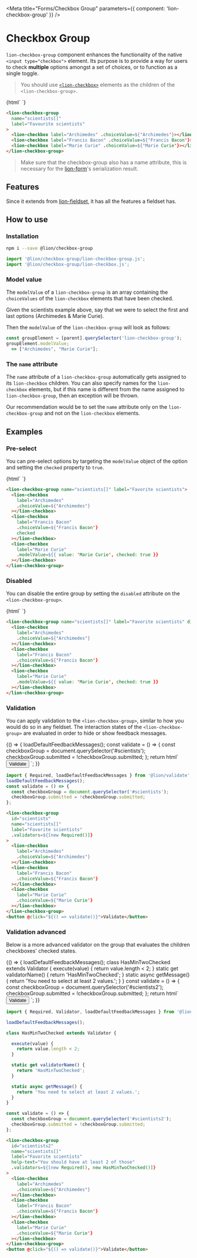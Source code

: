 

<Meta title="Forms/Checkbox Group" parameters={{ component: 'lion-checkbox-group' }} />

# Checkbox Group

`lion-checkbox-group` component enhances the functionality of the native `<input type="checkbox">` element.
Its purpose is to provide a way for users to check **multiple** options amongst a set of choices, or to function as a single toggle.

> You should use <a href="https://github.com/ing-bank/lion/tree/master/packages/checkbox" target="_blank">`<lion-checkbox>`</a> elements as the children of the `<lion-checkbox-group>`.

<Story name="Default">
  {html`
    <lion-checkbox-group
      name="scientists[]"
      label="Favorite scientists"
    >
      <lion-checkbox label="Archimedes" .choiceValue=${'Archimedes'}></lion-checkbox>
      <lion-checkbox label="Francis Bacon" .choiceValue=${'Francis Bacon'}></lion-checkbox>
      <lion-checkbox label="Marie Curie" .choiceValue=${'Marie Curie'}></lion-checkbox>
    </lion-checkbox-group>
  `}
</Story>

```html
<lion-checkbox-group
  name="scientists[]"
  label="Favourite scientists"
>
  <lion-checkbox label="Archimedes" .choiceValue=${'Archimedes'}></lion-checkbox>
  <lion-checkbox label="Francis Bacon" .choiceValue=${'Francis Bacon'}></lion-checkbox>
  <lion-checkbox label="Marie Curie" .choiceValue=${'Marie Curie'}></lion-checkbox>
</lion-checkbox-group>
```

> Make sure that the checkbox-group also has a name attribute, this is necessary for the [lion-form](?path=/docs/forms-form-overview--page)'s serialization result.

## Features

Since it extends from [lion-fieldset](?path=/docs/forms-fieldset-overview--page), it has all the features a fieldset has.

## How to use

### Installation

```sh
npm i --save @lion/checkbox-group
```

```js
import '@lion/checkbox-group/lion-checkbox-group.js';
import '@lion/checkbox-group/lion-checkbox.js';
```

### Model value

The `modelValue` of a `lion-checkbox-group` is an array containing the `choiceValues` of the `lion-checkbox` elements that have been checked.

Given the scientists example above, say that we were to select the first and last options (Archimedes & Marie Curie).

Then the `modelValue` of the `lion-checkbox-group` will look as follows:

```js
const groupElement = [parent].querySelector('lion-checkbox-group');
groupElement.modelValue;
  => ["Archimedes", "Marie Curie"];
```

### The `name` attribute

The `name` attribute of a `lion-checkbox-group` automatically gets assigned to its `lion-checkbox` children. You can also specify names for the `lion-checkbox` elements, but if this name is different from the name assigned to `lion-checkbox-group`, then an exception will be thrown.

Our recommendation would be to set the `name` attribute only on the `lion-checkbox-group` and not on the `lion-checkbox` elements.

## Examples

### Pre-select

You can pre-select options by targeting the `modelValue` object of the option and setting the `checked` property to `true`.

<Story name="Pre-select">
  {html`
    <lion-checkbox-group name="scientists" label="Favorite scientists">
      <lion-checkbox
        label="Archimedes"
        .choiceValue=${'Archimedes'}
      ></lion-checkbox>
      <lion-checkbox
        label="Francis Bacon"
        .choiceValue=${'Francis Bacon'}
        checked
      ></lion-checkbox>
      <lion-checkbox
        label="Marie Curie"
        .modelValue=${{ value: 'Marie Curie', checked: true }}
      ></lion-checkbox>
    </lion-checkbox-group>
  `}
</Story>

```html
<lion-checkbox-group name="scientists[]" label="Favorite scientists">
  <lion-checkbox
    label="Archimedes"
    .choiceValue=${'Archimedes'}
  ></lion-checkbox>
  <lion-checkbox
    label="Francis Bacon"
    .choiceValue=${'Francis Bacon'}
    checked
  ></lion-checkbox>
  <lion-checkbox
    label="Marie Curie"
    .modelValue=${{ value: 'Marie Curie', checked: true }}
  ></lion-checkbox>
</lion-checkbox-group>
```

### Disabled

You can disable the entire group by setting the `disabled` attribute on the `<lion-checkbox-group>`.

<Story name="Disabled">
  {html`
    <lion-checkbox-group name="scientists[]" label="Favorite scientists" disabled>
      <lion-checkbox
        label="Archimedes"
        .choiceValue=${'Archimedes'}
      ></lion-checkbox>
      <lion-checkbox
        label="Francis Bacon"
        .choiceValue=${'Francis Bacon'}
      ></lion-checkbox>
      <lion-checkbox
        label="Marie Curie"
        .modelValue=${{ value: 'Marie Curie', checked: true }}
      ></lion-checkbox>
    </lion-checkbox-group>
  `}
</Story>

```html
<lion-checkbox-group name="scientists[]" label="Favorite scientists" disabled>
  <lion-checkbox
    label="Archimedes"
    .choiceValue=${'Archimedes'}
  ></lion-checkbox>
  <lion-checkbox
    label="Francis Bacon"
    .choiceValue=${'Francis Bacon'}
  ></lion-checkbox>
  <lion-checkbox
    label="Marie Curie"
    .modelValue=${{ value: 'Marie Curie', checked: true }}
  ></lion-checkbox>
</lion-checkbox-group>
```

### Validation

You can apply validation to the `<lion-checkbox-group>`, similar to how you would do so in any fieldset.
The interaction states of the `<lion-checkbox-group>` are evaluated in order to hide or show feedback messages.

<Story name="Validation">
  {() => {
    loadDefaultFeedbackMessages();
    const validate = () => {
      const checkboxGroup = document.querySelector('#scientists');
      checkboxGroup.submitted = !checkboxGroup.submitted;
    };
    return html`
      <lion-checkbox-group
        id="scientists"
        name="scientists[]"
        label="Favorite scientists"
        .validators=${[new Required()]}
      >
        <lion-checkbox
          label="Archimedes"
          .choiceValue=${'Archimedes'}
        ></lion-checkbox>
        <lion-checkbox
          label="Francis Bacon"
          .choiceValue=${'Francis Bacon'}
        ></lion-checkbox>
        <lion-checkbox
          label="Marie Curie"
          .choiceValue=${'Marie Curie'}
        ></lion-checkbox>
      </lion-checkbox-group>
      <button @click="${() => validate()}">Validate</button>
    `;
  }}
</Story>

```js
import { Required, loadDefaultFeedbackMessages } from '@lion/validate';
loadDefaultFeedbackMessages();
const validate = () => {
  const checkboxGroup = document.querySelector('#scientists');
  checkboxGroup.submitted = !checkboxGroup.submitted;
};
```

```html
<lion-checkbox-group
  id="scientists"
  name="scientists[]"
  label="Favorite scientists"
  .validators=${[new Required()]}
>
  <lion-checkbox
    label="Archimedes"
    .choiceValue=${'Archimedes'}
  ></lion-checkbox>
  <lion-checkbox
    label="Francis Bacon"
    .choiceValue=${'Francis Bacon'}
  ></lion-checkbox>
  <lion-checkbox
    label="Marie Curie"
    .choiceValue=${'Marie Curie'}
  ></lion-checkbox>
</lion-checkbox-group>
<button @click="${() => validate()}">Validate</button>
```

### Validation advanced

Below is a more advanced validator on the group that evaluates the children checkboxes' checked states.

<Story name="Validation Advanced">
  {() => {
    loadDefaultFeedbackMessages();
    class HasMinTwoChecked extends Validator {
      execute(value) {
        return value.length < 2;
      }
      static get validatorName() {
        return 'HasMinTwoChecked';
      }
      static async getMessage() {
        return 'You need to select at least 2 values.';
      }
    }
    const validate = () => {
      const checkboxGroup = document.querySelector('#scientists2');
      checkboxGroup.submitted = !checkboxGroup.submitted;
    };
    return html`
      <lion-checkbox-group
        id="scientists2"
        name="scientists[]"
        label="Favorite scientists"
        help-text="You should have at least 2 of those"
        .validators=${[new Required(), new HasMinTwoChecked()]}
      >
        <lion-checkbox
          label="Archimedes"
          .choiceValue=${'Archimedes'}
        ></lion-checkbox>
        <lion-checkbox
          label="Francis Bacon"
          .choiceValue=${'Francis Bacon'}
        ></lion-checkbox>
        <lion-checkbox
          label="Marie Curie"
          .choiceValue=${'Marie Curie'}
        ></lion-checkbox>
      </lion-checkbox-group>
      <button @click="${() => validate()}">Validate</button>
    `;
  }}
</Story>

```js
import { Required, Validator, loadDefaultFeedbackMessages } from '@lion/validate';

loadDefaultFeedbackMessages();

class HasMinTwoChecked extends Validator {

  execute(value) {
    return value.length < 2;
  }

  static get validatorName() {
    return 'HasMinTwoChecked';
  }

  static async getMessage() {
    return 'You need to select at least 2 values.';
  }
}

const validate = () => {
  const checkboxGroup = document.querySelector('#scientists2');
  checkboxGroup.submitted = !checkboxGroup.submitted;
};
```

```html
<lion-checkbox-group
  id="scientists2"
  name="scientists[]"
  label="Favorite scientists"
  help-text="You should have at least 2 of those"
  .validators=${[new Required(), new HasMinTwoChecked()]}
>
  <lion-checkbox
    label="Archimedes"
    .choiceValue=${'Archimedes'}
  ></lion-checkbox>
  <lion-checkbox
    label="Francis Bacon"
    .choiceValue=${'Francis Bacon'}
  ></lion-checkbox>
  <lion-checkbox
    label="Marie Curie"
    .choiceValue=${'Marie Curie'}
  ></lion-checkbox>
</lion-checkbox-group>
<button @click="${() => validate()}">Validate</button>
```
